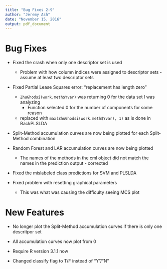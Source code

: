 ```yaml
---
title: "Bug Fixes 2-9"
author: "Jeremy Ash"
date: "November 15, 2016"
output: pdf_document
---
```


# Bug Fixes 

* Fixed the crash when only one descriptor set is used
	+ Problem with how column indices were assigned to descriptor sets - assume at least two descriptor sets

* Fixed Partial Lease Squares error: "replacement has length zero" 
	+ `ZhuGhodsi(work.meth$Yvar)` was returning 0 for the data set I was analyzing
		- Function selected 0 for the number of components for some reason
	+ replaced with `max(ZhuGhodsi(work.meth$Yvar), 1)` as is done in BackPLSLDA

* Split-Method accumulation curves are now being plotted for each Split-Method combination

* Random Forest and LAR accumulation curves are now being plotted
	+ The names of the methods in the cml object did not match the names in the prediction output - corrected

* Fixed the mislabeled class predictions for SVM and PLSLDA

* Fixed problem with resetting graphical parameters
  + This was what was causing the difficulty seeing MCS plot
  


# New Features

* No longer plot the Split-Method accumulation curves if there is only one descritpor set

* All accumulation curves now plot from 0

* Require R version 3.1.1 now

* Changed classify flag to T/F instead of "Y"/"N"